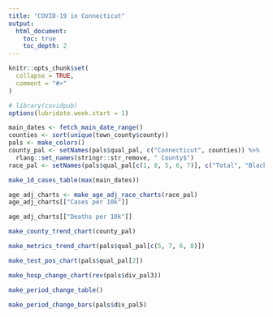 ```yaml
---
title: "COVID-19 in Connecticut"
output:
  html_document:
    toc: true
    toc_depth: 2
---
```


```r
knitr::opts_chunk$set(
  collapse = TRUE,
  comment = "#>"
)
```

```r
# library(covidpub)
options(lubridate.week.start = 1)
```

```r
main_dates <- fetch_main_date_range()
counties <- sort(unique(town_county$county))
pals <- make_colors()
county_pal <- setNames(pals$qual_pal, c("Connecticut", counties)) %>%
  rlang::set_names(stringr::str_remove, " County$")
race_pal <- setNames(pals$qual_pal[c(1, 8, 5, 6, 7)], c("Total", "Black", "Latino", "White", "Asian"))
```


```r
make_1d_cases_table(max(main_dates))
```

```r
age_adj_charts <- make_age_adj_race_charts(race_pal)
age_adj_charts[["Cases per 10k"]]
```

```r
age_adj_charts[["Deaths per 10k"]]
```

```r
make_county_trend_chart(county_pal)
```

```r
make_metrics_trend_chart(pals$qual_pal[c(5, 7, 6, 8)])
```

```r
make_test_pos_chart(pals$qual_pal[2])
```

```r
make_hosp_change_chart(rev(pals$div_pal3))
```

```r
make_period_change_table()
```

```r
make_period_change_bars(pals$div_pal5)
```

